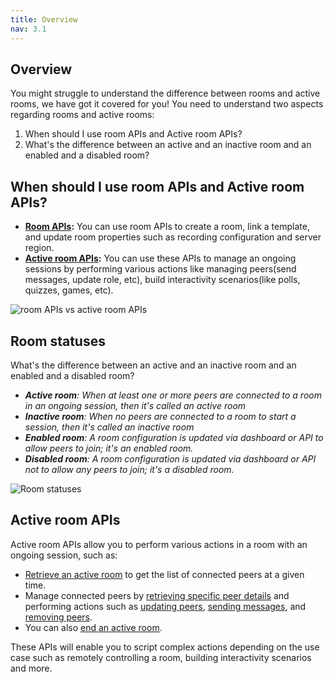 ```yaml
---
title: Overview
nav: 3.1
---
```


## Overview

You might struggle to understand the difference between rooms and active rooms, we have got it covered for you!
You need to understand two aspects regarding rooms and active rooms:

1. When should I use room APIs and Active room APIs?
2. What's the difference between an active and an inactive room and an enabled and a disabled room?

## When should I use room APIs and Active room APIs?

-   **[Room APIs](/server-side/v2/Rooms/object):** You can use room APIs to create a room, link a template, and update room properties such as recording configuration and server region.
-   **[Active room APIs](/server-side/v2/active-rooms/object):** You can use these APIs to manage an ongoing sessions by performing various actions like managing peers(send messages, update role, etc), build interactivity scenarios(like polls, quizzes, games, etc).

![room APIs vs active room APIs](/docs/v2/rooms-active-rooms.png)

## Room statuses

What's the difference between an active and an inactive room and an enabled and a disabled room?

-   _**Active room**: When at least one or more peers are connected to a room in an ongoing session, then it's called an active room_
-   _**Inactive room**: When no peers are connected to a room to start a session, then it's called an inactive room_
-   _**Enabled room**: A room configuration is updated via dashboard or API to allow peers to join; it's an enabled room._
-   _**Disabled room**: A room configuration is updated via dashboard or API not to allow any peers to join; it's a disabled room._

![Room statuses](/docs/v2/room-types.png)

## Active room APIs

Active room APIs allow you to perform various actions in a room with an ongoing session, such as:

-   [Retrieve an active room](/server-side/v2/active-rooms/retrieve-active-room) to get the list of connected peers at a given time.
-   Manage connected peers by [retrieving specific peer details](/server-side/v2/active-rooms/retrieve-peer) and performing actions such as [updating peers](/server-side/v2/active-rooms/update-a-peer), [sending messages](/server-side/v2/active-rooms/send-message), and [removing peers](/server-side/v2/active-rooms/remove-peers).
-   You can also [end an active room](/server-side/v2/active-rooms/end-active-room).

These APIs will enable you to script complex actions depending on the use case such as remotely controlling a room, building interactivity scenarios and more.
